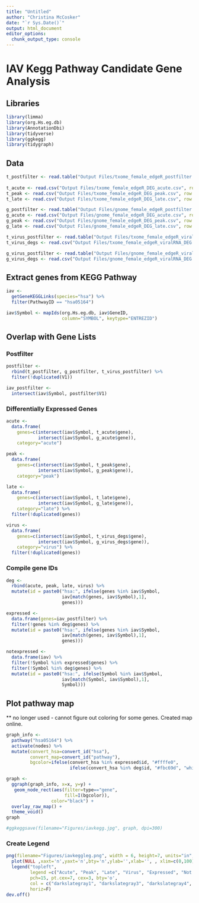 ```yaml
---
title: "Untitled"
author: "Christina McCosker"
date: "`r Sys.Date()`"
output: html_document
editor_options: 
  chunk_output_type: console
---
```


# IAV Kegg Pathway Candidate Gene Analysis

## Libraries
```r
library(limma)
library(org.Hs.eg.db)
library(AnnotationDbi) 
library(tidyverse)
library(ggkegg)
library(tidygraph)
```

## Data
```r
t_postfilter <- read.table("Output Files/txome_female_edgeR_postfilter.txt")
  
t_acute <- read.csv("Output Files/txome_female_edgeR_DEG_acute.csv", row.names=1)
t_peak <- read.csv("Output Files/txome_female_edgeR_DEG_peak.csv", row.names=1)
t_late <- read.csv("Output Files/txome_female_edgeR_DEG_late.csv", row.names=1)

g_postfilter <- read.table("Output Files/gnome_female_edgeR_postfilter.txt")
g_acute <- read.csv("Output Files/gnome_female_edgeR_DEG_acute.csv", row.names=1)
g_peak <- read.csv("Output Files/gnome_female_edgeR_DEG_peak.csv", row.names=1)
g_late <- read.csv("Output Files/gnome_female_edgeR_DEG_late.csv", row.names=1)

t_virus_postfilter <- read.table("Output Files/txome_female_edgeR_viralRNA_postfilter.txt")
t_virus_degs <- read.csv("Output Files/txome_female_edgeR_viralRNA_DEG.csv", row.names=1)

g_virus_postfilter <- read.table("Output Files/gnome_female_edgeR_viralRNA_postfilter.txt")
g_virus_degs <- read.csv("Output Files/gnome_female_edgeR_viralRNA_DEG.csv", row.names=1)
```

## Extract genes from KEGG Pathway
```r
iav <- 
  getGeneKEGGLinks(species="hsa") %>% 
  filter(PathwayID == "hsa05164")

iav$Symbol <- mapIds(org.Hs.eg.db, iav$GeneID,
                     column="SYMBOL", keytype="ENTREZID")
```

## Overlap with Gene Lists
### Postfilter
```r
postfilter <- 
  rbind(t_postfilter, g_postfilter, t_virus_postfilter) %>% 
  filter(!duplicated(V1))

iav_postfilter <-
  intersect(iav$Symbol, postfilter$V1)
```

### Differentially Expressed Genes
```r
acute <- 
  data.frame(
    genes=c(intersect(iav$Symbol, t_acute$gene), 
            intersect(iav$Symbol, g_acute$gene)), 
    category="acute")

peak <- 
  data.frame(
    genes=c(intersect(iav$Symbol, t_peak$gene), 
            intersect(iav$Symbol, g_peak$gene)), 
    category="peak")

late <- 
  data.frame(
    genes=c(intersect(iav$Symbol, t_late$gene),
            intersect(iav$Symbol, g_late$gene)),
    category="late") %>% 
  filter(!duplicated(genes))

virus <- 
  data.frame(
    genes=c(intersect(iav$Symbol, t_virus_degs$gene),
            intersect(iav$Symbol, g_virus_degs$gene)),
    category="virus") %>% 
  filter(!duplicated(genes))
```

### Compile gene IDs
```r
deg <-
  rbind(acute, peak, late, virus) %>% 
  mutate(id = paste0("hsa:", ifelse(genes %in% iav$Symbol, 
                     iav[match(genes, iav$Symbol),1],
                     genes)))

expressed <-
  data.frame(genes=iav_postfilter) %>%  
  filter(!genes %in% deg$genes) %>% 
  mutate(id = paste0("hsa:", ifelse(genes %in% iav$Symbol, 
                     iav[match(genes, iav$Symbol),1],
                     genes)))

notexpressed <- 
  data.frame(iav) %>% 
  filter(!Symbol %in% expressed$genes) %>% 
  filter(!Symbol %in% deg$genes) %>% 
  mutate(id = paste0("hsa:", ifelse(Symbol %in% iav$Symbol, 
                     iav[match(Symbol, iav$Symbol),1],
                     Symbol)))
```

## Plot pathway map
** no longer used - cannot figure out coloring for some genes. Created map online.
```r
graph_info <-
  pathway("hsa05164") %>% 
  activate(nodes) %>% 
  mutate(convert_hsa=convert_id("hsa"), 
         convert_map=convert_id("pathway"),
         bgcolor=ifelse(convert_hsa %in% expressed$id, "#ffffe0", 
                        ifelse(convert_hsa %in% deg$id, "#fbc69d", "white")))

graph <-
  ggraph(graph_info, x=x, y=y) +
   geom_node_rect(aes(filter=type=="gene", 
                      fill=I(bgcolor)),
                 color="black") + 
  overlay_raw_map() +
  theme_void() 
graph 

#ggkeggsave(filename="Figures/iavkegg.jpg", graph, dpi=300)
```

### Create Legend
```r
png(filename="Figures/iavkeggleg.png", width = 6, height=7, units="in", res=300)
  plot(NULL ,xaxt='n',yaxt='n',bty='n',ylab='',xlab='', , xlim=c(0,100), ylim=c(0,10))
  legend("topleft", 
         legend =c("Acute", "Peak", "Late", "Virus", "Expressed", "Not Expressed"), 
         pch=15, pt.cex=7, cex=3, bty='o',
         col = c("darkslategray1", "darkslategray3", "darkslategray4", "gray80", "coral", "wheat2"), 
         horiz=F)
dev.off()
```

